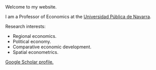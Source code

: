 `<p style="margin-top: 80px;`{=html}margin-left: -150px;`text-align: justify;">`{=html}

Welcome to my website.

I am a Professor of Economics at the <a href="https://www.unavarra.es">Universidad Pública de Navarra</a>.

Research interests:

<ul>

<li>Regional economics.</li>

<li>Political economy.</li>

<li>Comparative economic development.</li>

<li>Spatial econometrics.</li>

</ul>

<a href="https://scholar.google.es/citations?user=LcM7RFwAAAAJ&hl=en">Google Scholar profile.</a>

</p>

```{=html}
```
